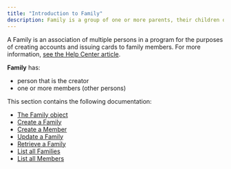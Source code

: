 ```yaml
---
title: "Introduction to Family"
description: Family is a group of one or more parents, their children or any other individuals.
---
```


A Family is an association of multiple persons in a program for the purposes of creating accounts and issuing cards to family members. For more information, [see the Help Center article](https://help.solidfi.com/hc/en-us/articles/6957483290523-Family-Accounts).

**Family** has:  
- person that is the creator  
- one or more members (other persons)

This section contains the following documentation:

- [The Family object](https://www.solidfi.com/docs/the-family-object)
- [Create a Family](https://www.solidfi.com/docs/create-a-family)  
- [Create a Member](https://www.solidfi.com/docs/create-a-member)
- [Update a Family](https://www.solidfi.com/docs/update-a-family)
- [Retrieve a Family](https://www.solidfi.com/docs/retrieve-a-family)
- [List all Families](https://www.solidfi.com/docs/list-all-families)  
- [List all Members](https://www.solidfi.com/docs/list-all-members)